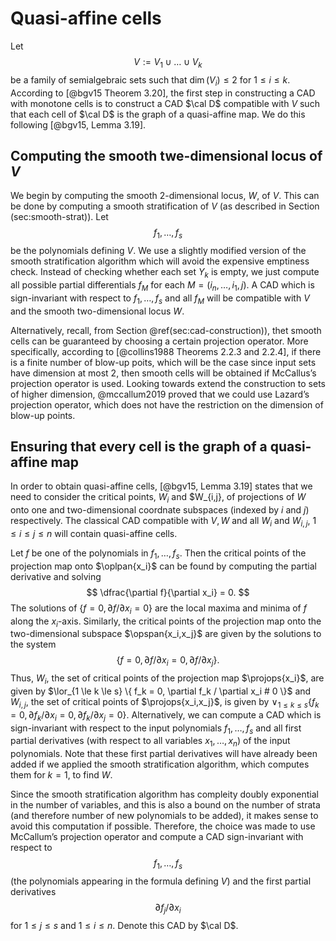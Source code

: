 # Quasi-affine cells

Let $$
V := V_1 \cup \ldots \cup V_k
$$
be a family of semialgebraic sets such that $\dim(V_i) \le 2$ for $1\le i \le k$. 
According to [@bgv15 Theorem 3.20], the first step in constructing a CAD with monotone cells is to construct a CAD $\cal D$ compatible with $V$ such that each cell of $\cal D$ is the graph of a quasi-affine map. We do this following [@bgv15, Lemma 3.19]. 

## Computing the smooth twe-dimensional locus of $V$

We begin by computing the smooth 2-dimensional locus, $W$, of $V$. This can be done by computing a smooth stratification of $V$ (as described in Section \ref(sec:smooth-strat)). Let 
$$
f_1,\ldots,f_s
$$
be the polynomials defining $V$. We use a slightly modified version of the smooth stratification algorithm which will avoid the expensive emptiness check.  Instead of checking whether each set $Y_k$ is empty, we just compute all possible partial differentials $f_M$ for each $M = (i_n,\ldots,i_1,j)$. A CAD which is sign-invariant with respect to $f_1,\ldots,f_s$ and all $f_M$ will be compatible with $V$ and the smooth two-dimensional locus $W$. 

Alternatively, recall, from Section \@ref(sec:cad-construction)), thet smooth cells can be guaranteed by choosing a certain projection operator.
More specifically, according to [@collins1988 Theorems 2.2.3 and 2.2.4], if there is a finite number of blow-up poits, which will be the case since input sets have dimension at most 2, then smooth cells will be obtained if McCallus's projection operator is used. 
Looking towards extend the construction to sets of higher dimension, @mccallum2019 proved that we could use Lazard's projection operator, which does not have the restriction on the dimension of blow-up points. 

## Ensuring that every cell is the graph of a quasi-affine map

In order to obtain quasi-affine cells, [@bgv15, Lemma 3.19] states that we need to consider the critical points, $W_{i}$ and $W_{i,j}, of projections of $W$ onto one and two-dimensional coordnate subspaces (indexed by $i$ and $j$) respectively. The classical CAD compatible with $V, W$ and all $W_i$ and $W_{i,j}$, $1 \le i \le j \le n$ will contain quasi-affine cells.   

Let $f$ be one of the polynomials in $f_1,\ldots,f_s$. Then the critical points of the projection map onto $\oplpan{x_i}$ can be found by computing the partial derivative and solving
$$
\dfrac{\partial f}{\partial x_i} = 0. 
$$
The solutions of $\{ f = 0, \partial f / \partial x_i = 0 \}$ are the local maxima and minima of $f$ along the $x_i$-axis. Similarly, the critical points of the projection map onto the two-dimensional subspace $\opspan{x_i,x_j}$ are given by the solutions to the system 
$$
\{ f = 0, \partial f / \partial x_i = 0, \partial f / \partial x_j \}.
$$
Thus, $W_i$, the set of critical points of the projection map $\projops{x_i}$, are given by $\lor_{1 \le k \le s} \{ f_k = 0, \partial f_k / \partial x_i # 0 \}$ and $W_{i,j}$, the set of critical points of $\projops{x_i,x_j}$, is given by $\lor_{1 \le k \le s} \{ f_k = 0, \partial f_k / \partial x_i = 0, \partial f_k / \partial x_j = 0 \}$.
Alternatively, we can compute a CAD which is sign-invariant with respect to the input polynomials $f_1,\ldots,f_s$ and all first partial derivatives (with respect to all variables $x_1,\ldots,x_n$) of the input polynomials.
Note that these first partial derivatives will have already been added if we applied the smooth stratification algorithm, which computes them for $k=1$, to find $W$.

Since the smooth stratification algorithm has compleity doubly exponential in the number of variables, and this is also a bound on the number of strata (and therefore number of new polynomials to be added), it makes sense to avoid this computation if possible. Therefore, the choice was made to use McCallum's projection operator and compute a CAD sign-invariant with respect to $$f_1,\ldots,f_s$$ (the polynomials appearing in the formula defining $V$) and the first partial derivatives
$$
\partial f_j / \partial x_i
$$
for $1 \le j \le s$ and $1 \le i \le n$. 
Denote this CAD by $\cal D$. 

